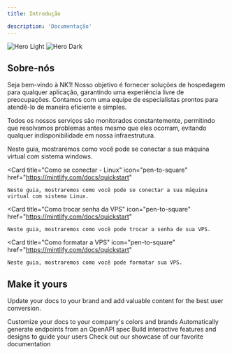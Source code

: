 ```yaml
---
title: Introdução

description: 'Documentação'
---
```

<img
  className="block dark:hidden"
  src="/images/hero-dark.png"
  alt="Hero Light"
/>
<img
  className="hidden dark:block"
  src="/images/hero-dark.png"
  alt="Hero Dark"
/>

## Sobre-nós

Seja bem-vindo à NK1! Nosso objetivo é fornecer soluções de hospedagem para qualquer aplicação, garantindo uma experiência livre de preocupações. Contamos com uma equipe de especialistas prontos para atendê-lo de maneira eficiente e simples.

Todos os nossos serviços são monitorados constantemente, permitindo que resolvamos problemas antes mesmo que eles ocorram, evitando qualquer indisponibilidade em nossa infraestrutura.

<CardGroup cols={2}>
  <Card
    title="Como se conectar - Windows"
    icon="pen-to-square"
    href="https://mintlify.com/docs/quickstart"
  >
    Neste guia, mostraremos como você pode se conectar a sua máquina virtual com sistema windows.
  </Card>

  <Card
    title="Como se conectar - Linux"
    icon="pen-to-square"
    href="https://mintlify.com/docs/quickstart"
  >
    Neste guia, mostraremos como você pode se conectar a sua máquina virtual com sistema Linux.
  </Card>

  <Card
    title="Como trocar senha da VPS"
    icon="pen-to-square"
    href="https://mintlify.com/docs/quickstart"
  >
    Neste guia, mostraremos como você pode trocar a senha de sua VPS.
  </Card>

  <Card
    title="Como formatar a VPS"
    icon="pen-to-square"
    href="https://mintlify.com/docs/quickstart"
  >
    Neste guia, mostraremos como você pode formatar sua VPS.
  </Card>

</CardGroup>

## Make it yours

Update your docs to your brand and add valuable content for the best user conversion.

<CardGroup cols={2}>
  <Card
    title="Desativar Firewall - Windows"
    icon="palette"
    href="https://mintlify.com/docs/settings/global"
  >
    Customize your docs to your company's colors and brands
  </Card>
  <Card
    title="Desativar Firewall - Linux"
    icon="code"
    href="https://mintlify.com/docs/api-playground/openapi"
  >
    Automatically generate endpoints from an OpenAPI spec
  </Card>
  <Card
    title="Como abrir portas - Windows"
    icon="screwdriver-wrench"
    href="https://mintlify.com/docs/components/accordion"
  >
    Build interactive features and designs to guide your users
  </Card>
  <Card
    title="Get Inspiration"
    icon="stars"
    href="https://mintlify.com/customers"
  >
    Check out our showcase of our favorite documentation
  </Card>
</CardGroup>
